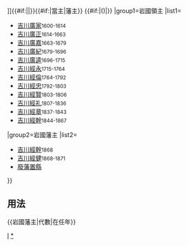 {{Navbox
|bodyclass=hlist

|name=岩國藩主
|title=吉川氏[[岩國藩|{{#if:{{{3|}}}|岩國領|岩國藩}}]]{{#if:{{{1|}}}|{{{1|}}}|}}{{#if:{{{3|}}}|當主|藩主}} {{#if:{{{2|}}}|({{{2|}}})|}}
|group1=岩國領主
|list1=
*[[吉川廣家]]<small>1600-1614</small>
*[[吉川廣正]]<small>1614-1663</small>
*[[吉川廣嘉]]<small>1663-1679</small>
*[[吉川廣紀]]<small>1679-1696</small>
*[[吉川廣逵]]<small>1696-1715</small>
*[[吉川經永]]<small>1715-1764</small>
*[[吉川經倫]]<small>1764-1792</small>
*[[吉川經忠]]<small>1792-1803</small>
*[[吉川經賢]]<small>1803-1806</small>
*[[吉川經礼]]<small>1807-1836</small>
*[[吉川經章]]<small>1837-1843</small>
*[[吉川經幹]]<small>1844-1867</small>
|group2=岩國藩主
|list2=
*[[吉川經幹]]<small>1868</small>
*[[吉川經健]]<small>1868-1871</small>
*[[廢藩置縣]]
}}<noinclude>

== 用法 ==
<nowiki>{{岩國藩主|代數|在任年}}</nowiki>
[[Category:歷代藩主模板|I]]
[[Category:岩國藩主|*]]
</noinclude>